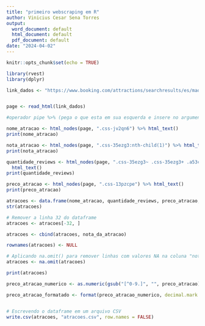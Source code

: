 ---
title: "primeiro webscraping em R"
author: Vinicius Cesar Sena Torres
output:
  word_document: default
  html_document: default
  pdf_document: default
date: "2024-04-02"
---

```{r setup, include=FALSE}
knitr::opts_chunk$set(echo = TRUE)
```

```{r}

library(rvest)
library(dplyr)

link_dados <- "https://www.booking.com/attractions/searchresults/es/madrid.pt-br.html?label=gen173nr-1FCAEoggI46AdIM1gEaCCIAQGYAS24ARfIAQzYAQHoAQH4AQuIAgGoAgO4AsWurbAGwAIB0gIkYzQ0ZGY3NjItYjkyNy00ZjhmLTlhNmMtOWYzZmJmZWZhYWEz2AIG4AIB&aid=304142&source=attractions_index_open_shop"



```

```{r}
page <- read_html(link_dados)
```

```{r}
#operador pipe %>% (pega o que esta em sua esquerda e insere no argumento seguinte

nome_atracao <- html_nodes(page, ".css-jv2qn6") %>% html_text()
print(nome_atracao)


```

```{r}
nota_atracao <- html_nodes(page, ".css-35ezg3:nth-child(1)") %>% html_text()
print(nota_atracao)

```

```{r}
quantidade_reviews <- html_nodes(page, ".css-35ezg3~ .css-35ezg3+ .a53cbfa6de") %>%
  html_text()
print(quantidade_reviews)
```

```{r}
preco_atracao <- html_nodes(page, ".css-13pzcpe") %>% html_text()
print(preco_atracao)
```

```{r}
atracoes <- data.frame(nome_atracao, quantidade_reviews, preco_atracao, Tipo_de_Atracao, stringsAsFactors = FALSE)
str(atracoes)

```

```{r}
# Remover a linha 32 do dataframe 
atracoes <- atracoes[-32, ]

atracoes <- cbind(atracoes, nota_da_atracao)

rownames(atracoes) <- NULL
```

```{r}
# Aplicando na.omit() para remover linhas com valores NA na coluna "nota_atracao"
atracoes <- na.omit(atracoes)
```

```{r}

print(atracoes)
```

```{r}

preco_atracao_numerico <- as.numeric(gsub("[^0-9.]", "", preco_atracao))
```

```{r}

preco_atracao_formatado <- format(preco_atracao_numerico, decimal.mark = ",", big.mark = ".")



```

```{r}

# Escrevendo o dataframe em um arquivo CSV
write.csv(atracoes, "atracoes.csv", row.names = FALSE)


```

